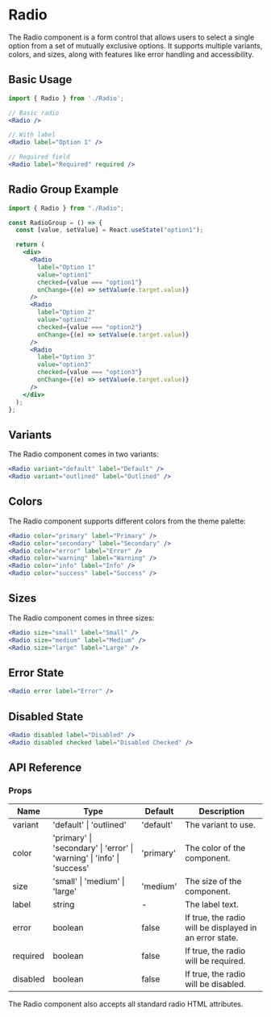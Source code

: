 # Radio

The Radio component is a form control that allows users to select a single option from a set of mutually exclusive options. It supports multiple variants, colors, and sizes, along with features like error handling and accessibility.

## Basic Usage

```jsx
import { Radio } from './Radio';

// Basic radio
<Radio />

// With label
<Radio label="Option 1" />

// Required field
<Radio label="Required" required />
```

## Radio Group Example

```jsx
import { Radio } from "./Radio";

const RadioGroup = () => {
  const [value, setValue] = React.useState("option1");

  return (
    <div>
      <Radio
        label="Option 1"
        value="option1"
        checked={value === "option1"}
        onChange={(e) => setValue(e.target.value)}
      />
      <Radio
        label="Option 2"
        value="option2"
        checked={value === "option2"}
        onChange={(e) => setValue(e.target.value)}
      />
      <Radio
        label="Option 3"
        value="option3"
        checked={value === "option3"}
        onChange={(e) => setValue(e.target.value)}
      />
    </div>
  );
};
```

## Variants

The Radio component comes in two variants:

```jsx
<Radio variant="default" label="Default" />
<Radio variant="outlined" label="Outlined" />
```

## Colors

The Radio component supports different colors from the theme palette:

```jsx
<Radio color="primary" label="Primary" />
<Radio color="secondary" label="Secondary" />
<Radio color="error" label="Error" />
<Radio color="warning" label="Warning" />
<Radio color="info" label="Info" />
<Radio color="success" label="Success" />
```

## Sizes

The Radio component comes in three sizes:

```jsx
<Radio size="small" label="Small" />
<Radio size="medium" label="Medium" />
<Radio size="large" label="Large" />
```

## Error State

```jsx
<Radio error label="Error" />
```

## Disabled State

```jsx
<Radio disabled label="Disabled" />
<Radio disabled checked label="Disabled Checked" />
```

## API Reference

### Props

| Name     | Type                                                                    | Default   | Description                                             |
| -------- | ----------------------------------------------------------------------- | --------- | ------------------------------------------------------- |
| variant  | 'default' \| 'outlined'                                                 | 'default' | The variant to use.                                     |
| color    | 'primary' \| 'secondary' \| 'error' \| 'warning' \| 'info' \| 'success' | 'primary' | The color of the component.                             |
| size     | 'small' \| 'medium' \| 'large'                                          | 'medium'  | The size of the component.                              |
| label    | string                                                                  | -         | The label text.                                         |
| error    | boolean                                                                 | false     | If true, the radio will be displayed in an error state. |
| required | boolean                                                                 | false     | If true, the radio will be required.                    |
| disabled | boolean                                                                 | false     | If true, the radio will be disabled.                    |

The Radio component also accepts all standard radio HTML attributes.
